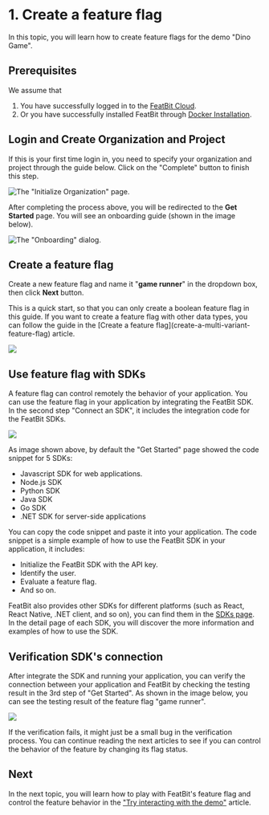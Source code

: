 
# 1. Create a feature flag

In this topic, you will learn how to create feature flags for the demo "Dino Game".

## Prerequisites

We assume that 

1. You have successfully logged in to the [FeatBit Cloud](https://app.featbit.co).
2. Or you have successfully installed FeatBit through [Docker Installation](../installation/full-installation.md).

## Login and Create Organization and Project

If this is your first time login in, you need to specify your organization and project through the guide below. Click on the "Complete" button to finish this step.

![The "Initialize Organization" page.](../getting-started/assets/create-2-feature-flag/002-init-org.webp)

After completing the process above, you will be redirected to the **Get Started** page. You will see an onboarding guide (shown in the image below).

![The "Onboarding" dialog.](../getting-started/assets/create-2-feature-flag/003.png)

## Create a feature flag

Create a new feature flag and name it "**game runner**" in the dropdown box, then click **Next** button.

<Callout type="info" emoji="ℹ️">
  This is a quick start, so that you can only create a boolean feature flag in this guide. If you want to create a feature flag with other data types, you can follow the guide in the [Create a feature flag](create-a-multi-variant-feature-flag) article.
</Callout>

![](../getting-started/assets/create-2-feature-flag/get-started.png)

## Use feature flag with SDKs

A feature flag can control remotely the behavior of your application. You can use the feature flag in your application by integrating the FeatBit SDK. In the second step "Connect an SDK", it includes the integration code for the FeatBit SDKs.

![](../getting-started/assets/create-2-feature-flag/get-started-002.png)

As image shown above, by default the "Get Started" page showed the code snippet for 5 SDKs:

- Javascript SDK for web applications.
- Node.js SDK
- Python SDK
- Java SDK
- Go SDK
- .NET SDK for server-side applications

You can copy the code snippet and paste it into your application. The code snippet is a simple example of how to use the FeatBit SDK in your application, it includes:

- Initialize the FeatBit SDK with the API key.
- Identify the user.
- Evaluate a feature flag.
- And so on.

FeatBit also provides other SDKs for different platforms (such as React, React Native, .NET client, and so on), you can find them in the [SDKs page](../sdk/overview). In the detail page of each SDK, you will discover the more information and examples of how to use the SDK.


## Verification SDK's connection

After integrate the SDK and running your application, you can verify the connection between your application and FeatBit by checking the testing result in the 3rd step of "Get Started". As shown in the image below, you can see the testing result of the feature flag "game runner".

![](../getting-started/assets/create-2-feature-flag/get-started-003.png)

<Callout type="info" emoji="ℹ️">
  If the verification fails, it might just be a small bug in the verification process. You can continue reading the next articles to see if you can control the behavior of the feature by changing its flag status.
</Callout>

## Next

In the next topic, you will learn how to play with FeatBit's feature flag and control the feature behavior in the ["Try interacting with the demo"](try-interacting-with-the-demo.md) article.



